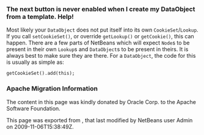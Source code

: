 <!--

    Licensed to the Apache Software Foundation (ASF) under one
    or more contributor license agreements.  See the NOTICE file
    distributed with this work for additional information
    regarding copyright ownership.  The ASF licenses this file
    to you under the Apache License, Version 2.0 (the
    "License"); you may not use this file except in compliance
    with the License.  You may obtain a copy of the License at

      http://www.apache.org/licenses/LICENSE-2.0

    Unless required by applicable law or agreed to in writing,
    software distributed under the License is distributed on an
    "AS IS" BASIS, WITHOUT WARRANTIES OR CONDITIONS OF ANY
    KIND, either express or implied.  See the License for the
    specific language governing permissions and limitations
    under the License.

-->

===The next button is never enabled when I create my DataObject from a template. Help!===

Most likely your <tt>DataObject</tt> does not put itself into its own <tt>CookieSet</tt>/<tt>Lookup</tt>.  If you call <tt>setCookieSet()</tt>, or override <tt>getLookup()</tt> or <tt>getCookie()</tt>, this can happen.  There are a few parts of NetBeans which will expect <tt>Node</tt>s to be present in their own <tt>Lookup</tt>s and <tt>DataObject</tt>s to be present in theirs.  It is always best to make sure they are there.  For a <tt>DataObject</tt>, the code for this is usually as simple as:

<pre>
getCookieSet().add(this);
</pre>

===Apache Migration Information===

The content in this page was kindly donated by Oracle Corp. to the
Apache Software Foundation.

This page was exported from , 
that last modified by NetBeans user Admin 
on 2009-11-06T15:38:49Z.

